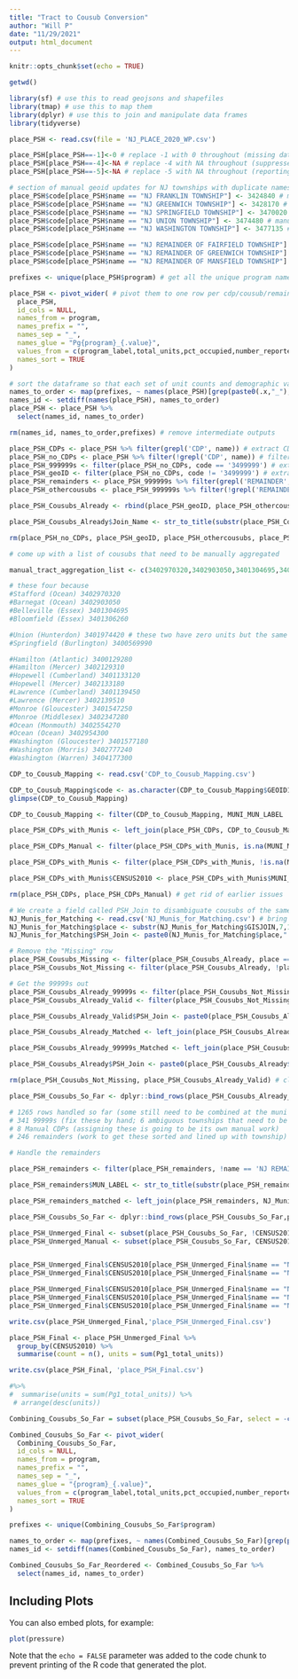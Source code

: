 ```yaml
---
title: "Tract to Cousub Conversion"
author: "Will P"
date: "11/29/2021"
output: html_document
---
```


```r
knitr::opts_chunk$set(echo = TRUE)
```

```r

getwd()

library(sf) # use this to read geojsons and shapefiles
library(tmap) # use this to map them
library(dplyr) # use this to join and manipulate data frames
library(tidyverse)

place_PSH <- read.csv(file = 'NJ_PLACE_2020_WP.csv')

place_PSH[place_PSH==-1]<-0 # replace -1 with 0 throughout (missing data)
place_PSH[place_PSH==-4]<-NA # replace -4 with NA throughout (suppressed demographic data)
place_PSH[place_PSH==-5]<-NA # replace -5 with NA throughout (reporting under 50% demographic data)

# section of manual geoid updates for NJ townships with duplicate names in different counties
place_PSH$code[place_PSH$name == "NJ FRANKLIN TOWNSHIP"] <- 3424840 # manually set Franklin Township (Gloucester County)
place_PSH$code[place_PSH$name == "NJ GREENWICH TOWNSHIP"] <- 3428170 # manually set Greenwich Township (Cumberland County)
place_PSH$code[place_PSH$name == "NJ SPRINGFIELD TOWNSHIP"] <- 3470020 # manually set Springfield Township (Union County)
place_PSH$code[place_PSH$name == "NJ UNION TOWNSHIP"] <- 3474480 # manually set Union Township (Union County) 
place_PSH$code[place_PSH$name == "NJ WASHINGTON TOWNSHIP"] <- 3477135 # manually set Washington Township (Bergen County) 

place_PSH$code[place_PSH$name == "NJ REMAINDER OF FAIRFIELD TOWNSHIP"] <- 3422350 # manually set Remainder of Fairfield Township (Cumberland County)
place_PSH$code[place_PSH$name == "NJ REMAINDER OF GREENWICH TOWNSHIP"] <- 3428185 # manually set Remainder of Greenwich Township (Gloucester County)
place_PSH$code[place_PSH$name == "NJ REMAINDER OF MANSFIELD TOWNSHIP"] <- 3443320 # manually set Remainder of Mansfield Township (Warren County)

prefixes <- unique(place_PSH$program) # get all the unique program names used in the dataset

place_PSH <- pivot_wider( # pivot them to one row per cdp/cousub/remainder
  place_PSH,
  id_cols = NULL,
  names_from = program,
  names_prefix = "",
  names_sep = "_",
  names_glue = "Pg{program}_{.value}",
  values_from = c(program_label,total_units,pct_occupied,number_reported,pct_reported,months_since_report,months_since_report,pct_movein,people_per_unit,people_total,rent_per_month,spending_per_month,hh_income,person_income,pct_lt5k,pct_5k_lt10k,pct_10k_lt15k,pct_15k_lt20k,pct_ge20k,pct_wage_major,pct_welfare_major,pct_other_major,pct_median,pct_lt50_median,pct_lt30_median,pct_2adults,pct_1adult,pct_female_head,pct_female_head_child,pct_disabled_lt62,pct_disabled_ge62,pct_disabled_all,pct_lt24_head,pct_age25_50,pct_age51_61,pct_age62plus,pct_age85plus,pct_minority,pct_black_nonhsp,pct_native_american_nonhsp,pct_asian_pacific_nonhsp,pct_white_nothsp,pct_black_hsp,pct_wht_hsp,pct_oth_hsp,pct_hispanic,pct_multi,months_waiting,months_from_movein,pct_utility_allow,ave_util_allow,pct_bed1,pct_bed2,pct_bed3,pct_overhoused,tpoverty,tminority,tpct_ownsfd),
  names_sort = TRUE
)

# sort the dataframe so that each set of unit counts and demographic variables are together by program
names_to_order <- map(prefixes, ~ names(place_PSH)[grep(paste0(.x,"_"), names(place_PSH))]) %>% unlist
names_id <- setdiff(names(place_PSH), names_to_order)
place_PSH <- place_PSH %>%
  select(names_id, names_to_order)

rm(names_id, names_to_order,prefixes) # remove intermediate outputs

```

```r

place_PSH_CDPs <- place_PSH %>% filter(grepl('CDP', name)) # extract CDPs
place_PSH_no_CDPs <- place_PSH %>% filter(!grepl('CDP', name)) # filter them out of the main dataset
place_PSH_999999s <- filter(place_PSH_no_CDPs, code == '3499999') # extract cousubs without geoids, including remainders
place_PSH_geoID <- filter(place_PSH_no_CDPs, code != '3499999') # extract cousubs with geoids
place_PSH_remainders <- place_PSH_999999s %>% filter(grepl('REMAINDER', name)) # extract remainders of cousubs
place_PSH_othercousubs <- place_PSH_999999s %>% filter(!grepl('REMAINDER', name)) # extract other cousubs without geoids

place_PSH_Cousubs_Already <- rbind(place_PSH_geoID, place_PSH_othercousubs) # get things that are already aggregated to cousub

place_PSH_Cousubs_Already$Join_Name <- str_to_title(substr(place_PSH_Cousubs_Already$name,4,nchar(place_PSH_Cousubs_Already$name)))

rm(place_PSH_no_CDPs, place_PSH_geoID, place_PSH_othercousubs, place_PSH_999999s) # remove intermediate steps

# come up with a list of cousubs that need to be manually aggregated

manual_tract_aggregation_list <- c(3402970320,3402903050,3401304695,3401306260,3400129280,3402129310,3401133120,3402133180,3401139450,3402139510,3401547250,3402347280,3402554270,3402954300,3401577180,3402777240,3404177300,3401974420,3400569990)

# these four because 
#Stafford (Ocean) 3402970320
#Barnegat (Ocean) 3402903050
#Belleville (Essex) 3401304695
#Bloomfield (Essex) 3401306260

#Union (Hunterdon) 3401974420 # these two have zero units but the same name as another one
#Springfield (Burlington) 3400569990

#Hamilton (Atlantic) 3400129280
#Hamilton (Mercer) 3402129310
#Hopewell (Cumberland) 3401133120
#Hopewell (Mercer) 3402133180
#Lawrence (Cumberland) 3401139450
#Lawrence (Mercer) 3402139510
#Monroe (Gloucester) 3401547250
#Monroe (Middlesex) 3402347280
#Ocean (Monmouth) 3402554270
#Ocean (Ocean) 3402954300
#Washington (Gloucester) 3401577180
#Washington (Morris) 3402777240
#Washington (Warren) 3404177300

```

```r

CDP_to_Cousub_Mapping <- read.csv('CDP_to_Cousub_Mapping.csv')

CDP_to_Cousub_Mapping$code <- as.character(CDP_to_Cousub_Mapping$GEOID10)
glimpse(CDP_to_Cousub_Mapping)

CDP_to_Cousub_Mapping <- filter(CDP_to_Cousub_Mapping, MUNI_MUN_LABEL != 'Byram Township') # remove one of the ambiguous CDPs since all housing units are in Sparta Township

place_PSH_CDPs_with_Munis <- left_join(place_PSH_CDPs, CDP_to_Cousub_Mapping, by = "code") # put them together

place_PSH_CDPs_Manual <- filter(place_PSH_CDPs_with_Munis, is.na(MUNI_MUN_LABEL))

place_PSH_CDPs_with_Munis <- filter(place_PSH_CDPs_with_Munis, !is.na(MUNI_MUN_LABEL))

place_PSH_CDPs_with_Munis$CENSUS2010 <- place_PSH_CDPs_with_Munis$MUNI_CENSUS2010 # need a common join field later

rm(place_PSH_CDPs, place_PSH_CDPs_Manual) # get rid of earlier issues

# We create a field called PSH_Join to disambiguate cousubs of the same name since we have place codes and names
NJ_Munis_for_Matching <- read.csv('NJ_Munis_for_Matching.csv') # bring in our cousub list to match with
NJ_Munis_for_Matching$place <- substr(NJ_Munis_for_Matching$GISJOIN,7,11) # get place code from GISJOIN
NJ_Munis_for_Matching$PSH_Join <- paste0(NJ_Munis_for_Matching$place," ",NJ_Munis_for_Matching$MUN_LABEL) # paste it to label

# Remove the "Missing" row
place_PSH_Cousubs_Missing <- filter(place_PSH_Cousubs_Already, place == 'XXXXX')
place_PSH_Cousubs_Not_Missing <- filter(place_PSH_Cousubs_Already, !place == 'XXXXX')

# Get the 99999s out
place_PSH_Cousubs_Already_99999s <- filter(place_PSH_Cousubs_Not_Missing, place == '99999')
place_PSH_Cousubs_Already_Valid <- filter(place_PSH_Cousubs_Not_Missing, !place == '99999')

place_PSH_Cousubs_Already_Valid$PSH_Join <- paste0(place_PSH_Cousubs_Already_Valid$place," ",place_PSH_Cousubs_Already_Valid$Join_Name)

place_PSH_Cousubs_Already_Matched <- left_join(place_PSH_Cousubs_Already_Valid, NJ_Munis_for_Matching, by = "PSH_Join") # put them together

place_PSH_Cousubs_Already_99999s_Matched <- left_join(place_PSH_Cousubs_Already_99999s, NJ_Munis_for_Matching, by = c("Join_Name" = "MUN_LABEL")) # put them together

place_PSH_Cousubs_Already$PSH_Join <- paste0(place_PSH_Cousubs_Already$place," ",place_PSH_Cousubs_Already$Join_Name) # 843 rows handled now, plus 416 for CDPs that aren't manual and 6 that are missing

rm(place_PSH_Cousubs_Not_Missing, place_PSH_Cousubs_Already_Valid) # clean up

place_PSH_Cousubs_So_Far <- dplyr::bind_rows(place_PSH_Cousubs_Already_99999s_Matched,place_PSH_Cousubs_Already_Matched,place_PSH_CDPs_with_Munis,place_PSH_Cousubs_Missing)

# 1265 rows handled so far (some still need to be combined at the muni level)
# 341 99999s (fix these by hand; 6 ambiguous townships that need to be sorted out and added to the input file to disambiguate)
# 8 Manual CDPs (assigning these is going to be its own manual work)
# 246 remainders (work to get these sorted and lined up with township)

```


```r

# Handle the remainders

place_PSH_remainders <- filter(place_PSH_remainders, !name == 'NJ REMAINDER OF WASHINGTON TOWNSHIP')

place_PSH_remainders$MUN_LABEL <- str_to_title(substr(place_PSH_remainders$name,17,nchar(place_PSH_remainders$name)))

place_PSH_remainders_matched <- left_join(place_PSH_remainders, NJ_Munis_for_Matching, by = "MUN_LABEL") # put them together

place_PSH_Cousubs_So_Far <- dplyr::bind_rows(place_PSH_Cousubs_So_Far,place_PSH_remainders_matched)

place_PSH_Unmerged_Final <- subset(place_PSH_Cousubs_So_Far, !CENSUS2010 %in% manual_tract_aggregation_list)
place_PSH_Unmerged_Manual <- subset(place_PSH_Cousubs_So_Far, CENSUS2010 %in% manual_tract_aggregation_list)


place_PSH_Unmerged_Final$CENSUS2010[place_PSH_Unmerged_Final$name == "NJ CITY OF ORANGE TOWNSHIP"] <- 3401313045 # manually set Remainder of Mansfield Township (Warren County)
place_PSH_Unmerged_Final$CENSUS2010[place_PSH_Unmerged_Final$name == "NJ PRINCETON TOWNSHIP"] <- 3402160915 # manually set Remainder of Mansfield Township (Warren County)

place_PSH_Unmerged_Final$CENSUS2010[place_PSH_Unmerged_Final$name == "NJ REMAINDER OF FAIRFIELD TOWNSHIP"] <- 3401122350 # manually set Remainder of Fairfield Township (Cumberland County)
place_PSH_Unmerged_Final$CENSUS2010[place_PSH_Unmerged_Final$name == "NJ REMAINDER OF GREENWICH TOWNSHIP"] <- 3401528185 # manually set Remainder of Greenwich Township (Gloucester County)
place_PSH_Unmerged_Final$CENSUS2010[place_PSH_Unmerged_Final$name == "NJ REMAINDER OF MANSFIELD TOWNSHIP"] <- 3404143320 # manually set Remainder of Mansfield Township (Warren County)

write.csv(place_PSH_Unmerged_Final,'place_PSH_Unmerged_Final.csv')

place_PSH_Final <- place_PSH_Unmerged_Final %>%
  group_by(CENSUS2010) %>%
  summarise(count = n(), units = sum(Pg1_total_units))

write.csv(place_PSH_Final, 'place_PSH_Final.csv')

#%>%
#  summarise(units = sum(Pg1_total_units)) %>%
 # arrange(desc(units))

```

```r
Combining_Cousubs_So_Far = subset(place_PSH_Cousubs_So_Far, select = -c(gsl,states,sumlevel,sub_program,entities))

Combined_Cousubs_So_Far <- pivot_wider(
  Combining_Cousubs_So_Far,
  id_cols = NULL,
  names_from = program,
  names_prefix = "",
  names_sep = "_",
  names_glue = "{program}_{.value}",
  values_from = c(program_label,total_units,pct_occupied,number_reported,pct_reported,months_since_report,months_since_report,pct_movein,people_per_unit,people_total,rent_per_month,spending_per_month,hh_income,person_income,pct_lt5k,pct_5k_lt10k,pct_10k_lt15k,pct_15k_lt20k,pct_ge20k,pct_wage_major,pct_welfare_major,pct_other_major,pct_median,pct_lt50_median,pct_lt30_median,pct_2adults,pct_1adult,pct_female_head,pct_female_head_child,pct_disabled_lt62,pct_disabled_ge62,pct_disabled_all,pct_lt24_head,pct_age25_50,pct_age51_61,pct_age62plus,pct_age85plus,pct_minority,pct_black_nonhsp,pct_native_american_nonhsp,pct_asian_pacific_nonhsp,pct_white_nothsp,pct_black_hsp,pct_wht_hsp,pct_oth_hsp,pct_hispanic,pct_multi,months_waiting,months_from_movein,pct_utility_allow,ave_util_allow,pct_bed1,pct_bed2,pct_bed3,pct_overhoused,tpoverty,tminority,tpct_ownsfd),
  names_sort = TRUE
)

prefixes <- unique(Combining_Cousubs_So_Far$program)

names_to_order <- map(prefixes, ~ names(Combined_Cousubs_So_Far)[grep(paste0(.x,"_"), names(Combined_Cousubs_So_Far))]) %>% unlist
names_id <- setdiff(names(Combined_Cousubs_So_Far), names_to_order)

Combined_Cousubs_So_Far_Reordered <- Combined_Cousubs_So_Far %>%
  select(names_id, names_to_order)

```

## Including Plots

You can also embed plots, for example:

```r
plot(pressure)
```

Note that the `echo = FALSE` parameter was added to the code chunk to prevent printing of the R code that generated the plot.
